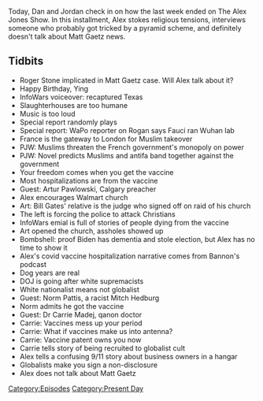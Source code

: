 {{DEFAULTSORT:
    #_EPISODE_0554:April 30, 2021
}}{{Episode
    | title           = April 30, 2021
    | caption         = Listen to this episode on [https://knowledgefight.libsyn.com/554-april-30-2021 Libsyn] [https://open.spotify.com/episode/6zRP5wSv6QC1lphJH7YoJ7 Spotify]
    | episodeNumber   = 554
    | length          = 01:25:32
    | airDate         = May 3, 2021
    | coverageDate    = April 30, 2021
    | episodeType     = [[:Category:Present Day|Present Day]]
    | appearance      = [[Roger Stone]], [[Matt Gaetz]], [[Paul Joseph Watson]], [[Artur Pawlowski]], [[Norm Pattis]], [[Carrie Madej]]
    | previousEpisode = [[553: April 26-27, 2021]]
    | nextEpisode     = [[555: May 7, 2003]]
}}

{{Stub}}

Today, Dan and Jordan check in on how the last week ended on The Alex Jones Show. In this installment, Alex stokes religious tensions, interviews someone who probably got tricked by a pyramid scheme, and definitely doesn't talk about Matt Gaetz news.

==Tidbits==

*Roger Stone implicated in Matt Gaetz case. Will Alex talk about it?
*Happy Birthday, Ying
*InfoWars voiceover: recaptured Texas
*Slaughterhouses are too humane
*Music is too loud
*Special report randomly plays
*Special report: WaPo reporter on Rogan says Fauci ran Wuhan lab
*France is the gateway to London for Muslim takeover
*PJW: Muslims threaten the French government's monopoly on power
*PJW: Novel predicts Muslims and antifa band together against the government
*Your freedom comes when you get the vaccine
*Most hospitalizations are from the vaccine
*Guest: Artur Pawlowski, Calgary preacher
*Alex encourages Walmart church
*Art: Bill Gates' relative is the judge who signed off on raid of his church
*The left is forcing the police to attack Christians
*InfoWars emial is full of stories of people dying from the vaccine
*Art opened the church, assholes showed up
*Bombshell: proof Biden has dementia and stole election, but Alex has no time to show it
*Alex's covid vaccine hospitalization narrative comes from Bannon's podcast
*Dog years are real
*DOJ is going after white supremacists
*White nationalist means not globalist
*Guest: Norm Pattis, a racist Mitch Hedburg
*Norm admits he got the vaccine
*Guest: Dr Carrie Madej, qanon doctor
*Carrie: Vaccines mess up your period
*Carrie: What if vaccines make us into antenna?
*Carrie: Vaccine patent owns you now
*Carrie tells story of being recruited to globalist cult
*Alex tells a confusing 9/11 story about business owners in a hangar
*Globalists make you sign a non-disclosure
*Alex does not talk about Matt Gaetz

[[Category:Episodes]]
[[Category:Present Day]]
